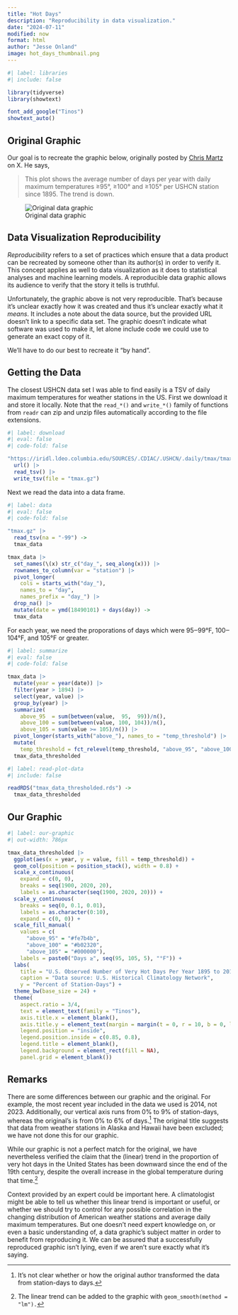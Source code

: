```yaml
---
title: "Hot Days"
description: "Reproducibility in data visualization."
date: "2024-07-11"
modified: now
format: html
author: "Jesse Onland"
image: hot_days_thumbnail.png
---
```


```r
#| label: libraries
#| include: false

library(tidyverse)
library(showtext)

font_add_google("Tinos")
showtext_auto() 
```

## Original Graphic

Our goal is to recreate the graphic below, originally posted by [Chris Martz](https://x.com/ChrisMartzWX) on X. He says, 

> This plot shows the average number of days per year with daily maximum temperatures ≥95°, ≥100° and ≥105° per USHCN station since 1895. The trend is down.

![Original data graphic](original.jpg)

## Data Visualization Reproducibility

_Reproducibility_ refers to a set of practices which ensure that a data product can be recreated by someone other than its author(s) in order to verify it. This concept applies as well to data visualization as it does to statistical analyses and machine learning models. A reproducible data graphic allows its audience to verify that the story it tells is truthful.

Unfortunately, the graphic above is not very reproducible. That's because it's unclear exactly how it was created and thus it's unclear exactly what it _means_. It includes a note about the data source, but the provided URL doesn't link to a specific data set. The graphic doesn't indicate what software was used to make it, let alone include code we could use to generate an exact copy of it.

We'll have to do our best to recreate it "by hand".

## Getting the Data

The closest USHCN data set I was able to find easily is a TSV of daily maximum temperatures for weather stations in the US. First we download it and store it locally. Note that the `read_*()` and `write_*()` family of functions from `readr` can zip and unzip files automatically according to the file extensions.

```r
#| label: download
#| eval: false
#| code-fold: false

"https://iridl.ldeo.columbia.edu/SOURCES/.CDIAC/.USHCN/.daily/tmax/tmax/[T]data.tsv" |>
  url() |>
  read_tsv() |>
  write_tsv(file = "tmax.gz")  
```

Next we read the data into a data frame.

```r
#| label: data
#| eval: false
#| code-fold: false

"tmax.gz" |>
  read_tsv(na = "-99") ->
  tmax_data

tmax_data |>
  set_names(\(x) str_c("day_", seq_along(x))) |>
  rownames_to_column(var = "station") |>
  pivot_longer(
    cols = starts_with("day_"), 
    names_to = "day", 
    names_prefix = "day_") |>
  drop_na() |>
  mutate(date = ymd(18490101) + days(day)) ->
  tmax_data
```

For each year, we need the proporations of days which were 95‒99°F, 100‒104°F, and 105°F or greater.

```r
#| label: summarize
#| eval: false
#| code-fold: false

tmax_data |>
  mutate(year = year(date)) |>
  filter(year > 1894) |>
  select(year, value) |>
  group_by(year) |>
  summarize(
    above_95  = sum(between(value,  95,  99))/n(),
    above_100 = sum(between(value, 100, 104))/n(),
    above_105 = sum(value >= 105)/n()) |>
  pivot_longer(starts_with("above_"), names_to = "temp_threshold") |>
  mutate(
    temp_threshold = fct_relevel(temp_threshold, "above_95", "above_100")) ->
  tmax_data_thresholded
```

```r
#| label: read-plot-data
#| include: false

readRDS("tmax_data_thresholded.rds") ->
  tmax_data_thresholded
```

## Our Graphic

```r
#| label: our-graphic
#| out-width: 786px

tmax_data_thresholded |>
  ggplot(aes(x = year, y = value, fill = temp_threshold)) +
  geom_col(position = position_stack(), width = 0.8) +
  scale_x_continuous(
    expand = c(0, 0), 
    breaks = seq(1900, 2020, 20),
    labels = as.character(seq(1900, 2020, 20))) +
  scale_y_continuous(
    breaks = seq(0, 0.1, 0.01),
    labels = as.character(0:10),
    expand = c(0, 0)) +
  scale_fill_manual(
    values = c(
      "above_95" = "#fe7b4b",
      "above_100" = "#b02320",
      "above_105" = "#000000"),
    labels = paste0("Days ≥", seq(95, 105, 5), "°F")) +
  labs(
    title = "U.S. Observed Number of Very Hot Days Per Year 1895 to 2014",
    caption = "Data source: U.S. Historical Climatology Network",
    y = "Percent of Station-Days") +
  theme_bw(base_size = 24) +
  theme(
    aspect.ratio = 3/4,
    text = element_text(family = "Tinos"),
    axis.title.x = element_blank(),
    axis.title.y = element_text(margin = margin(t = 0, r = 10, b = 0, l = 0)),
    legend.position = "inside",
    legend.position.inside = c(0.85, 0.8),
    legend.title = element_blank(),
    legend.background = element_rect(fill = NA),
    panel.grid = element_blank())
```

## Remarks

There are some differences between our graphic and the original. For example, the most recent year included in the data we used is 2014, not 2023. Additionally, our vertical axis runs from 0% to 9% of station-days, whereas the original's is from 0% to 6% of days.^[It's not clear whether or how the original author transformed the data from station-days to days.] The original title suggests that data from weather stations in Alaska and Hawaii have been excluded; we have not done this for our graphic.

While our graphic is not a perfect match for the original, we have nevertheless verified the claim that the (linear) trend in the proportion of very hot days in the United States has been downward since the end of the 19th century, despite the overall increase in the global temperature during that time.^[The linear trend can be added to the graphic with `geom_smooth(method = "lm").`]

Context provided by an expert could be important here. A climatologist might be able to tell us whether this linear trend is important or useful, or whether we should try to control for any possible correlation in the changing distribution of American weather stations and average daily maximum temperatures. But one doesn't need expert knowledge on, or even a basic understanding of, a data graphic's subject matter in order to benefit from reproducing it. We can be assured that a successfully reproduced graphic isn't lying, even if we aren't sure exactly what it's saying.